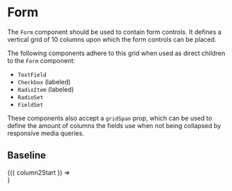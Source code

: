 
<Meta title="Layout/Form" component={Form}/>

# Form

The `Form` component should be used to contain form controls.
It defines a vertical grid of 10 columns upon which the form controls can be placed.

The following components adhere to this grid when used as direct children to the `Form` component:

* `TextField`
* `Checkbox` (labeled)
* `RadioItem` (labeled)
* `RadioSet`
* `FieldSet`

These components also accept a `gridSpan` prop, which can be used to define the amount of columns
the fields use when not being collapsed by responsive media queries.

## Baseline

<Canvas>
	<Story name="Baseline" args={{
		column2Start: 5,
	}}>
		{({ column2Start }) => <Form>
			<TextField name="first-name" label="First name" gridSpan={column2Start} />
			<TextField name="last-name" label="Last name" gridSpan={10 - column2Start} />
			<TextField name="email" label="Email address" />
			<Checkbox name="longCheckbox" label="A  checkbox with a relatively long description" gridSpan={7} />
			<Checkbox name="shortCheckbox" label="Short desc" gridSpan={3} />
		</Form>}
	</Story>
</Canvas>

<ArgsTable story="Baseline"/>
